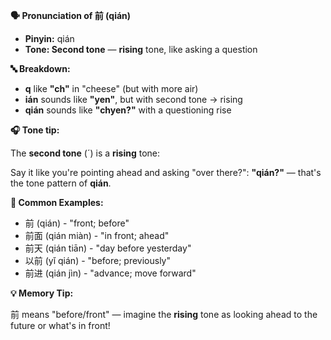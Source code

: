 **🗣️ Pronunciation of 前 (qián)**

- **Pinyin:** qián
- **Tone: Second tone** — **rising** tone, like asking a question

**🔤 Breakdown:**

- **q** like **"ch"** in "cheese" (but with more air)
- **ián** sounds like **"yen"**, but with second tone → rising
- **qián** sounds like **"chyen?"** with a questioning rise

**🎧 Tone tip:**

The **second tone** (´) is a **rising** tone:

Say it like you're pointing ahead and asking "over there?": **"qián?"** — that's the tone pattern of
**qián**.

**📝 Common Examples:**

- 前 (qián) - "front; before"
- 前面 (qián miàn) - "in front; ahead"
- 前天 (qián tiān) - "day before yesterday"
- 以前 (yǐ qián) - "before; previously"
- 前进 (qián jìn) - "advance; move forward"

**💡 Memory Tip:**

前 means "before/front" — imagine the **rising** tone as looking ahead to the future or what's in
front!
